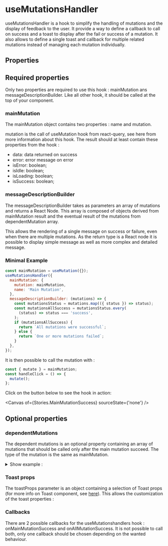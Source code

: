 
<Meta name="Guideline" of={Stories} />

# useMutationsHandler

useMutationsHandler is a hook to simplify the handling of mutations and the display of feedback to the user.
It provide a way to define a callback to call on success and a toast to display after the fail or success of a mutation.
It also allows to define a single toast and callback for multiple related mutations instead of managing each mutation individually.

## Properties

<Controls of={Stories.Default} />

## Required properties

Only two properties are required to use this hook : mainMutation ans messageDescriptionBuilder.
Like all other hook, it should be called at the top of your component.

### mainMutation

The mainMutation object contains two properties : name and mutation.

mutation is the call of useMutation hook from react-query, see here from more information about this hook.
The result should at least contain these properties from the hook :

- data: data returned on success
- error: error message on error
- isError: boolean;
- isIdle: boolean;
- isLoading: boolean;
- isSuccess: boolean;

### messageDescriptionBuilder

The messageDescriptionBuilder takes as parameters an array of mutations and returns a React Node.
This array is composed of objects derived from mainMutation result and the eventual result of the mutations from dependentMutation array.

This allows the rendering of a single message on success or failure, even when there are multiple mutations.
As the return type is a React node it is possible to display simple message as well as more complex and detailed message.

### Minimal Example

```jsx
const mainMutation = useMutation({});
useMutationsHandler({
  mainMutation: {
    mutation: mainMutation,
    name: 'Main Mutation',
  },
  messageDescriptionBuilder: (mutations) => {
    const mutationsStatus = mutations.map(({ status }) => status);
    const mutationsAllSuccess = mutationsStatus.every(
      (status) => status === 'success',
    );
    if (mutationsAllSuccess) {
      return `All mutations were successful`;
    } else {
      return `One or more mutations failed`;
    }
  },
});
```

It is then possible to call the mutation with :

```jsx
const { mutate } = mainMutation;
const handleClick = () => {
  mutate();
};
```

Click on the button below to see the hook in action:

<Canvas of={Stories.MainMutationSuccess} sourceState={'none'} />

## Optional properties

### dependentMutations

The dependent mutations is an optional property containing an array of mutations that should be called
only after the main mutation succeed.
The type of the mutation is the same as mainMutation.

<details>
  <summary>Show example :</summary>

<Canvas of={Stories.CustomMessageDescriptionBuilder} sourceState={'none'} />

```jsx
useMutationsHandler({
  mainMutation: { mutation: mainMutation, name: 'Main Mutation' },
  dependantMutations,
  messageDescriptionBuilder: (mutations) => {
    console.log('mutations', mutations);

    const mutationsStatus = mutations.map(({ status }) => status);
    const mutationsAllSuccess = mutationsStatus.every(
      (status) => status === 'success',
    );

    if (mutationsAllSuccess) {
      return `All mutations were successful`;
    } else {
      const failedMutations = mutations.filter(
        (mutation) => mutation.status === 'error',
      );
      return (
        <div style={{ padding: spacing.r8 }}>
          You can adapt this text to provide more info to the user <br />
          For example with a list of the failed mutations:
          <ul>
            {failedMutations.map((mutation) => (
              <li key={mutation.name}>
                {mutation.name} failed: {mutation.error}
              </li>
            ))}
          </ul>
        </div>
      );
    }
  },
  toastProps: {
    style: { width: '40rem' },
  },
});
```

</details>

### Toast props

The toastProps parameter is an object containing a selection of Toast props (for more info on Toast component, see [here](?path=/docs/components-feedback-toast--stories)).
This allows the customization of the toast properties :

<Canvas of={Stories.CustomToastStyle} sourceState="none" />
<Controls of={Stories.CustomToastStyle} />

### Callbacks

There are 2 possible callbacks for the useMutationshandlers hook : onMainMutationSuccess and onAllMutationSuccess.
It is not possible to call both, only one callback should be chosen depending on the wanted behaviour.

```jsx
onMainMutationSuccess: () => {
  // your code here
};
```

```jsx
onAllMutationsSuccess: () => {
  // your code here
};
```
